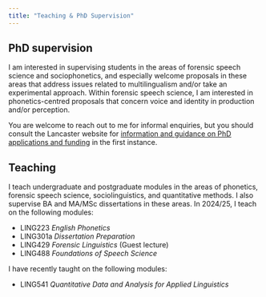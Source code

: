 ```yaml
---
title: "Teaching & PhD Supervision"
---
```


## PhD supervision

I am interested in supervising students in the areas of forensic speech science and sociophonetics, and especially welcome proposals in these areas that address issues related to multilingualism and/or take an experimental approach. Within forensic speech science, I am interested in phonetics-centred proposals that concern voice and identity in production and/or perception.

You are welcome to reach out to me for informal enquiries, but you should consult the Lancaster website for [information and guidance on PhD applications and funding](https://www.lancaster.ac.uk/linguistics/phd/) in the first instance.

## Teaching

I teach undergraduate and postgraduate modules in the areas of phonetics, forensic speech science, sociolinguistics, and quantitative methods. I also supervise BA and MA/MSc dissertations in these areas. In 2024/25, I teach on the following modules:

- LING223 *English Phonetics*
- LING301a *Dissertation Preparation*
- LING429 *Forensic Linguistics* (Guest lecture)
- LING488 *Foundations of Speech Science*

I have recently taught on the following modules:

- LING541 *Quantitative Data and Analysis for Applied Linguistics*
